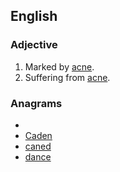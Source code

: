 ==English==
===Adjective===
{{en-adj}}
# Marked by [[acne]].
# Suffering from [[acne]].

===Anagrams===
* {{alphagram|acden}}
* [[Caden#English|Caden]]
* [[caned#English|caned]]
* [[dance#English|dance]]